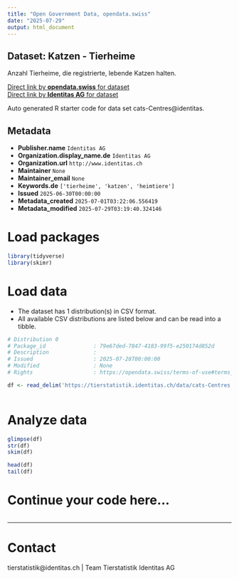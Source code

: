 ```yaml
---
title: "Open Government Data, opendata.swiss"
date: "2025-07-29"
output: html_document
---
```


## Dataset: Katzen - Tierheime

Anzahl Tierheime, die registrierte, lebende Katzen halten.

[Direct link by **opendata.swiss** for dataset](https://opendata.swiss/de/dataset/katzen-tierheime)<br>
[Direct link by **Identitas AG** for dataset](https://tierstatistik.identitas.ch/)

Auto generated R starter code for data set cats-Centres@identitas.

## Metadata

- **Publisher.name** `Identitas AG`
- **Organization.display_name.de** `Identitas AG`
- **Organization.url** `http://www.identitas.ch`
- **Maintainer** `None`
- **Maintainer_email** `None`
- **Keywords.de** `['tierheime', 'katzen', 'heimtiere']`
- **Issued** `2025-06-30T00:00:00`
- **Metadata_created** `2025-07-01T03:22:06.556419`
- **Metadata_modified** `2025-07-29T03:19:40.324146`


# Load packages

```r

library(tidyverse)
library(skimr)

```

# Load data

-   The dataset has 1 distribution(s) in CSV format.
-   All available CSV distributions are listed below and can be read into a tibble.

```r

# Distribution 0
# Package_id               : 79e67ded-7847-4183-99f5-e250174d852d
# Description              : 
# Issued                   : 2025-07-28T00:00:00
# Modified                 : None
# Rights                   : https://opendata.swiss/terms-of-use#terms_by

df <- read_delim('https://tierstatistik.identitas.ch/data/cats-Centres.csv')



```

# Analyze data

```r

glimpse(df)
str(df)
skim(df)

head(df)
tail(df)

```

# Continue your code here...

```r

```

------------------------------------------------------------------------

# Contact

tierstatistik@identitas.ch | Team Tierstatistik Identitas AG
